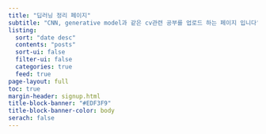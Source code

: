 ```yaml
---
title: "딥러닝 정리 페이지"
subtitle: "CNN, generative model과 같은 cv관련 공부를 업로드 하는 페이지 입니다"
listing: 
  sort: "date desc"
  contents: "posts"
  sort-ui: false
  filter-ui: false
  categories: true
  feed: true
page-layout: full
toc: true
margin-header: signup.html
title-block-banner: "#EDF3F9"
title-block-banner-color: body
serach: false
---
```


